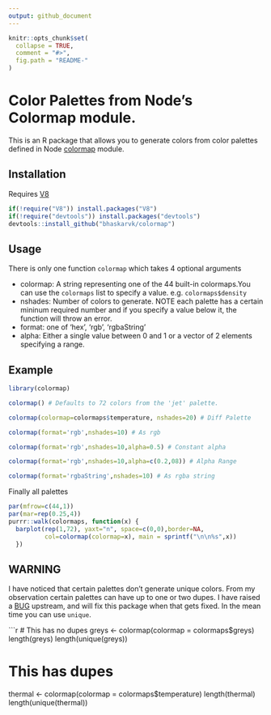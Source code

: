 ```yaml
---
output: github_document
---
```


<!-- README.md is generated from README.Rmd. Please edit that file -->

```r
knitr::opts_chunk$set(
  collapse = TRUE,
  comment = "#>",
  fig.path = "README-"
)
```

# Color Palettes from Node's Colormap module.

This is an R package that allows you to generate colors from color palettes defined in Node [colormap](https://github.com/bpostlethwaite/colormap) module.

## Installation

Requires [V8](https://cran.r-project.org/web/packages/V8/index.html)

```r
if(!require("V8")) install.packages("V8")
if(!require("devtools")) install.packages("devtools")
devtools::install_github("bhaskarvk/colormap")
```

## Usage

There is only one function `colormap` which takes 4 optional arguments

- colormap: A string representing one of the 44 built-in colormaps.\n You can use the `colormaps` list to specify a value. e.g. `colormaps$density`
- nshades: Number of colors to generate. NOTE each palette has a certain mininum required number and if you specify a value below it, the function will throw an error.
- format: one of 'hex', 'rgb', 'rgbaString'
- alpha: Either a single value between 0 and 1 or a vector of 2 elements specifying a range.

## Example

```r
library(colormap)

colormap() # Defaults to 72 colors from the 'jet' palette.

colormap(colormap=colormaps$temperature, nshades=20) # Diff Palette

colormap(format='rgb',nshades=10) # As rgb

colormap(format='rgb',nshades=10,alpha=0.5) # Constant alpha

colormap(format='rgb',nshades=10,alpha=c(0.2,08)) # Alpha Range

colormap(format='rgbaString',nshades=10) # As rgba string
```

Finally all palettes

```r
par(mfrow=c(44,1))
par(mar=rep(0.25,4))
purrr::walk(colormaps, function(x) { 
  barplot(rep(1,72), yaxt="n", space=c(0,0),border=NA,
          col=colormap(colormap=x), main = sprintf("\n\n%s",x))
  })
```

## WARNING

I have noticed that certain palettes don't generate unique colors. From my observation certain palettes can have up to one or two dupes. I have raised a [BUG](https://github.com/bpostlethwaite/colormap/issues/9) upstream, and will fix this package when that gets fixed. In the mean time you can use `unique`.

```r
# This has no dupes
greys <- colormap(colormap = colormaps$greys)
length(greys)
length(unique(greys))

# This has dupes
thermal <- colormap(colormap = colormaps$temperature)
length(thermal)
length(unique(thermal))